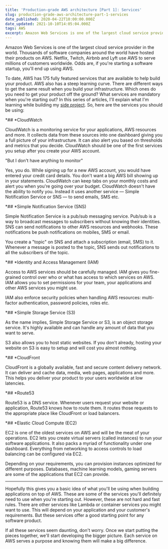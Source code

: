 ```yaml
---
title: 'Production-grade AWS architecture [Part 1]: Services'
slug: production-grade-aws-architecture-part-1-services
date_published: 2020-04-22T10:00:00.000Z
date_updated: 2021-10-10T14:05:04.000Z
tags: AWS
excerpt: Amazon Web Services is one of the largest cloud service providers in the world. Thousands of software companies around the world have hosted their products on AWS. Netflix, Twitch, Airbnb, and Lyft use AWS to serve millions of customers worldwide.
---
```


Amazon Web Services is one of the largest cloud service provider in the world. Thousands of software companies around the world have hosted their products on AWS. Netflix, Twitch, Airbnb and Lyft use AWS to serve millions of customers worldwide. Odds are, if you're starting a software startup, you'll end up using AWS.

To date, AWS has 175 fully featured services that are available to help build your product. AWS also has a steep learning curve. There are different ways to get the same result when you build your infrastructure. Which ones do you need to get your product off the ground? What services are mandatory when you're starting out? In this series of articles, I'll explain what I'm learning while building my [side project](*https://easyauth.io*). So, here are the services you should be using:

*## *CloudWatch

CloudWatch is a monitoring service for your applications, AWS resources and more. It collects data from these sources into one dashboard giving you a full picture of your infrastructure. It can also alert you based on thresholds and metrics that you decide. CloudWatch should be one of the first services you setup after you create your AWS account.

"But I don't have anything to monitor"

Yes, you do. While signing up for a new AWS account, you would have entered your credit card details. You don't want a big AWS bill showing up in your statements. CloudWatch can keep tabs on your monthly costs and alert you when you're going over your budget. CloudWatch doesn't have the ability to notify you. Instead it uses another service — Simple Notification Service or SNS — to send emails, SMS etc.

*## *Simple Notification Service (SNS)

Simple Notification Service is a pub/sub messaging service. Pub/sub is a way to broadcast messages to subscribers without knowing their identities. SNS can send notifications to other AWS resources and webhooks. These notifications be push notifications on mobiles, SMS or email.

You create a "topic" on SNS and attach a subscription (email, SMS) to it. Whenever a message is posted to the topic, SNS sends out notifications to all the subscribers of the topic.

*## *Identity and Access Management (IAM)

Access to AWS services should be carefully managed. IAM gives you fine-grained control over who or what has access to which services on AWS. IAM allows you to set permissions for your team, your applications and other AWS services you might use.

IAM also enforce security policies when handling AWS resources: multi-factor authentication, password policies, roles etc.

*## *Simple Storage Service (S3)

As the name implies, Simple Storage Service or S3, is an object storage service. It's highly available and can handle any amount of data that you want to serve.

S3 also allows you to host static websites. If you don't already, hosting your website on S3 is easy to setup and will cost you almost nothing.

*## *CloudFront

CloudFront is a globally available, fast and secure content delivery network. It can deliver and cache data, media, web pages, applications and more. This helps you deliver your product to your users worldwide at low latencies.

*## *Route53

Route53 is a DNS service. Whenever users request your website or application, Route53 knows how to route them. It routes those requests to the appropriate place like CloudFront or load balancers.

*## *Elastic Cloud Compute (EC2)

EC2 is one of the oldest services on AWS and will be the meat of your operations. EC2 lets you create virtual servers (called instances) to run your software applications. It also packs a myriad of functionality under one dashboard. Everything from networking to access controls to load balancing can be configured via EC2.

Depending on your requirements, you can provision instances optimized for different purposes. Databases, machine learning models, gaming servers are some of the applications that EC2 can provide.

---

Hopefully this gives you a basic idea of what you'll be using when building applications on top of AWS. These are some of the services you'll definitely need to use when you're starting out. However, these are not hard and fast rules. There are other services like Lambda or container services you might want to use. This will depend on your application and your customer's requirements. But these services offer a good starting point for any software product.

If all these services seem daunting, don't worry. Once we start putting the pieces together, we'll start developing the bigger picture. Each service on AWS serves a purpose and knowing them will make a big difference.

